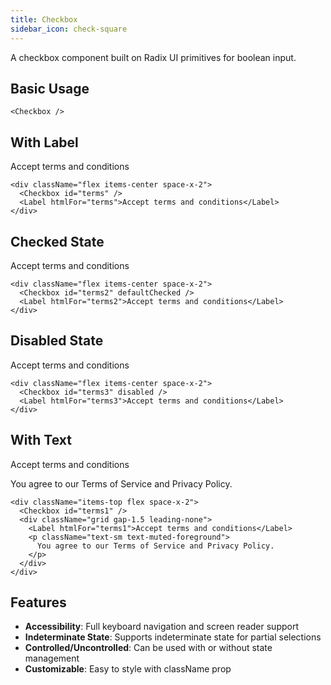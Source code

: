 ```yaml
---
title: Checkbox
sidebar_icon: check-square
---
```



A checkbox component built on Radix UI primitives for boolean input.

## Basic Usage

<Checkbox />

```tsx
<Checkbox />
```

## With Label

<div className="flex items-center space-x-2">
  <Checkbox id="terms" />
  <Label htmlFor="terms">Accept terms and conditions</Label>
</div>

```tsx
<div className="flex items-center space-x-2">
  <Checkbox id="terms" />
  <Label htmlFor="terms">Accept terms and conditions</Label>
</div>
```

## Checked State

<div className="flex items-center space-x-2">
  <Checkbox id="terms2" defaultChecked />
  <Label htmlFor="terms2">Accept terms and conditions</Label>
</div>

```tsx
<div className="flex items-center space-x-2">
  <Checkbox id="terms2" defaultChecked />
  <Label htmlFor="terms2">Accept terms and conditions</Label>
</div>
```

## Disabled State

<div className="flex items-center space-x-2">
  <Checkbox id="terms3" disabled />
  <Label htmlFor="terms3">Accept terms and conditions</Label>
</div>

```tsx
<div className="flex items-center space-x-2">
  <Checkbox id="terms3" disabled />
  <Label htmlFor="terms3">Accept terms and conditions</Label>
</div>
```

## With Text

<div className="items-top flex space-x-2">
  <Checkbox id="terms1" />
  <div className="grid gap-1.5 leading-none">
    <Label htmlFor="terms1">Accept terms and conditions</Label>
    <p className="text-sm text-muted-foreground">
      You agree to our Terms of Service and Privacy Policy.
    </p>
  </div>
</div>

```tsx
<div className="items-top flex space-x-2">
  <Checkbox id="terms1" />
  <div className="grid gap-1.5 leading-none">
    <Label htmlFor="terms1">Accept terms and conditions</Label>
    <p className="text-sm text-muted-foreground">
      You agree to our Terms of Service and Privacy Policy.
    </p>
  </div>
</div>
```

## Features

- **Accessibility**: Full keyboard navigation and screen reader support
- **Indeterminate State**: Supports indeterminate state for partial selections
- **Controlled/Uncontrolled**: Can be used with or without state management
- **Customizable**: Easy to style with className prop

